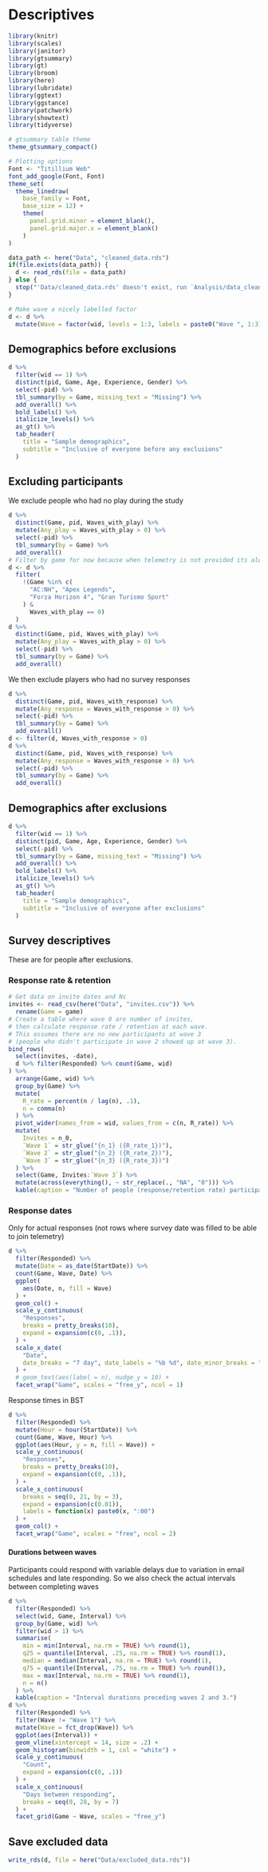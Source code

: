 # Descriptives

```r
library(knitr)
library(scales)
library(janitor)
library(gtsummary)
library(gt)
library(broom)
library(here)
library(lubridate)
library(ggtext)
library(ggstance)
library(patchwork)
library(showtext)
library(tidyverse)
```

```r
# gtsummary table theme
theme_gtsummary_compact()

# Plotting options
Font <- "Titillium Web"
font_add_google(Font, Font)
theme_set(
  theme_linedraw(
    base_family = Font,
    base_size = 12) +
    theme(
      panel.grid.minor = element_blank(),
      panel.grid.major.x = element_blank()
    )
)
```


```r
data_path <- here("Data", "cleaned_data.rds")
if(file.exists(data_path)) {
  d <- read_rds(file = data_path)
} else {
  stop("'Data/cleaned_data.rds' doesn't exist, run `Analysis/data_cleaning.Rmd` to create it.")
}

# Make wave a nicely labelled factor
d <- d %>%
  mutate(Wave = factor(wid, levels = 1:3, labels = paste0("Wave ", 1:3)))
```

## Demographics before exclusions

```r
d %>%
  filter(wid == 1) %>% 
  distinct(pid, Game, Age, Experience, Gender) %>%
  select(-pid) %>%
  tbl_summary(by = Game, missing_text = "Missing") %>%
  add_overall() %>% 
  bold_labels() %>% 
  italicize_levels() %>% 
  as_gt() %>% 
  tab_header(
    title = "Sample demographics",
    subtitle = "Inclusive of everyone before any exclusions"
  )
```

## Excluding participants

We exclude people who had no play during the study

```r
d %>% 
  distinct(Game, pid, Waves_with_play) %>% 
  mutate(Any_play = Waves_with_play > 0) %>% 
  select(-pid) %>% 
  tbl_summary(by = Game) %>% 
  add_overall()
# Filter by game for now because when telemetry is not provided its always zero. todo change this when data is in.
d <- d %>% 
  filter(
    !(Game %in% c(
      "AC:NH", "Apex Legends", 
      "Forza Horizon 4", "Gran Turismo Sport"
    ) & 
      Waves_with_play == 0)
  )
d %>% 
  distinct(Game, pid, Waves_with_play) %>% 
  mutate(Any_play = Waves_with_play > 0) %>% 
  select(-pid) %>% 
  tbl_summary(by = Game) %>% 
  add_overall()
```

We then exclude players who had no survey responses

```r
d %>% 
  distinct(Game, pid, Waves_with_response) %>% 
  mutate(Any_response = Waves_with_response > 0) %>% 
  select(-pid) %>% 
  tbl_summary(by = Game) %>% 
  add_overall()
d <- filter(d, Waves_with_response > 0)
d %>% 
  distinct(Game, pid, Waves_with_response) %>% 
  mutate(Any_response = Waves_with_response > 0) %>% 
  select(-pid) %>% 
  tbl_summary(by = Game) %>% 
  add_overall()
```

## Demographics after exclusions

```r
d %>%
  filter(wid == 1) %>% 
  distinct(pid, Game, Age, Experience, Gender) %>%
  select(-pid) %>%
  tbl_summary(by = Game, missing_text = "Missing") %>%
  add_overall() %>% 
  bold_labels() %>% 
  italicize_levels() %>% 
  as_gt() %>% 
  tab_header(
    title = "Sample demographics",
    subtitle = "Inclusive of everyone after exclusions"
  )
```

## Survey descriptives

These are for people after exclusions.

### Response rate & retention

```r
# Get data on invite dates and Ns
invites <- read_csv(here("Data", "invites.csv")) %>% 
  rename(Game = game)
# Create a table where wave 0 are number of invites,
# then calculate response rate / retention at each wave.
# This assumes there are no new participants at wave 3
# (people who didn't participate in wave 2 showed up at wave 3).
bind_rows(
  select(invites, -date), 
  d %>% filter(Responded) %>% count(Game, wid)
) %>%
  arrange(Game, wid) %>%
  group_by(Game) %>%
  mutate(
    R_rate = percent(n / lag(n), .1),
    n = comma(n)
  ) %>%
  pivot_wider(names_from = wid, values_from = c(n, R_rate)) %>%
  mutate(
    Invites = n_0,
    `Wave 1` = str_glue("{n_1} ({R_rate_1})"),
    `Wave 2` = str_glue("{n_2} ({R_rate_2})"),
    `Wave 3` = str_glue("{n_3} ({R_rate_3})")
  ) %>%
  select(Game, Invites:`Wave 3`) %>%
  mutate(across(everything(), ~ str_replace(., "NA", "0"))) %>%
  kable(caption = "Number of people (response/retention rate) participating at each wave.")
```

### Response dates

Only for actual responses (not rows where survey date was filled to be able to join telemetry)

```r
d %>%
  filter(Responded) %>% 
  mutate(Date = as_date(StartDate)) %>%
  count(Game, Wave, Date) %>%
  ggplot(
    aes(Date, n, fill = Wave)
  ) +
  geom_col() +
  scale_y_continuous(
    "Responses",
    breaks = pretty_breaks(10),
    expand = expansion(c(0, .1)),
  ) +
  scale_x_date(
    "Date",
    date_breaks = "7 day", date_labels = "%b %d", date_minor_breaks = "1 day"
  ) +
  # geom_text(aes(label = n), nudge_y = 10) +
  facet_wrap("Game", scales = "free_y", ncol = 1)
```

Response times in BST

```r
d %>% 
  filter(Responded) %>% 
  mutate(Hour = hour(StartDate)) %>%
  count(Game, Wave, Hour) %>%
  ggplot(aes(Hour, y = n, fill = Wave)) +
  scale_y_continuous(
    "Responses",
    breaks = pretty_breaks(10),
    expand = expansion(c(0, .1)),
  ) +
  scale_x_continuous(
    breaks = seq(0, 21, by = 3),
    expand = expansion(c(0.01)),
    labels = function(x) paste0(x, ":00")
  ) +
  geom_col() +
  facet_wrap("Game", scales = "free", ncol = 2)
```

#### Durations between waves

Participants could respond with variable delays due to variation in email schedules and late responding. So we also check the actual intervals between completing waves

```r
d %>%
  filter(Responded) %>%
  select(wid, Game, Interval) %>%
  group_by(Game, wid) %>%
  filter(wid > 1) %>%
  summarise(
    min = min(Interval, na.rm = TRUE) %>% round(1),
    q25 = quantile(Interval, .25, na.rm = TRUE) %>% round(1),
    median = median(Interval, na.rm = TRUE) %>% round(1),
    q75 = quantile(Interval, .75, na.rm = TRUE) %>% round(1),
    max = max(Interval, na.rm = TRUE) %>% round(1),
    n = n()
  ) %>%
  kable(caption = "Interval durations preceding waves 2 and 3.")
d %>%
  filter(Responded) %>%
  filter(Wave != "Wave 1") %>%
  mutate(Wave = fct_drop(Wave)) %>%
  ggplot(aes(Interval)) +
  geom_vline(xintercept = 14, size = .2) +
  geom_histogram(binwidth = 1, col = "white") +
  scale_y_continuous(
    "Count",
    expand = expansion(c(0, .1))
  ) +
  scale_x_continuous(
    "Days between responding",
    breaks = seq(0, 28, by = 7)
  ) +
  facet_grid(Game ~ Wave, scales = "free_y")
```

## Save excluded data

```r
write_rds(d, file = here("Data/excluded_data.rds"))
```
